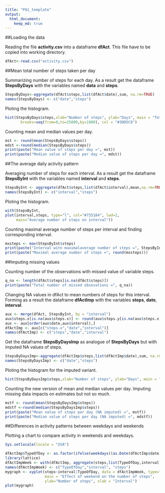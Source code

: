 ```yaml
---
title: "PA1_template"
output: 
  html_document:
    keep_md: true
---
```


##Loading the data

Reading the file **activity.csv** into a dataframe **dfAct**. This file have to be copied into working directory.

```r
dfAct<-read.csv("activity.csv")
```

##Mean total number of steps taken per day

Summarizing number of steps for each day. As a result get the dataframe **StepsByDays** with the variables named **data** and **steps**.

```r
StepsByDays<-aggregate(dfAct$steps,list(dfAct$date),sum, na.rm=TRUE)
names(StepsByDays) <- c("date","steps")
```

Ploting the histogram.

```r
hist(StepsByDays$steps,xlab="Number of steps", ylab="Days", main = "Total number of steps taken each day", 
       breaks=seq(from=0,to=25000,by=1000), col = "#30D5C8")
```

Counting mean and median values per day.

```r
mst <- round(mean(StepsByDays$steps))
mdst <-round(median(StepsByDays$steps))
print(paste("Mean value of steps per day =", mst))
print(paste("Median value of steps per day =", mdst))
```

##The average daily activity pattern

Averaging number of steps for each interval. As a result get the dataframe **StepsByInt** with the variables named **interval** and **steps**.

```r
StepsByInt <- aggregate(dfAct$steps,list(dfAct$interval),mean,na.rm=TRUE)
names(StepsByInt) <- c("interval","steps")
```

Ploting the histogram.

```r
with(StepsByInt, 
plot(interval,steps, type="l", col="#735184", lwd=2,
     main="Average number of steps on interval"))
```

Counting maximal average number of steps per interval and finding corresponding interval.

```r
mxsteps <- max(StepsByInt$steps)
print(paste("Interval witn maximalaverage number of steps =", StepsByInt[StepsByInt$steps==mxsteps,1]))    
print(paste("Maximal average number of steps =", round(mxsteps)))
```

##Imputing missing values

Counting number of the observations with missed value of variable steps.

```r
q_na <- length(dfAct$steps[is.na(dfAct$steps)])
print(paste("Total number of missed obsevations =", q_na))
```


Changing NA values in dfAct to mean numbers of steps for this interval. Forming as a result the dataframe **dfActImp** with the variables **steps**, **date**, **interval**.

```r
aux <- merge(dfAct, StepsByInt, by = "interval")
aux$steps.x[is.na(aux$steps.x)] <- round(aux$steps.y[is.na(aux$steps.x)])
aux <- aux[order(aux$date,aux$interval),]
dfActImp <- aux[c("steps.x","date","interval")]
names(dfActImp) <- c("steps","date","interval")
```

Get the dataframe **StepsByDaysImp** as analogue of **StepsByDays** but with imputed NA values of steps.

```r
StepsByDaysImp<-aggregate(dfActImp$steps,list(dfActImp$date),sum, na.rm=TRUE)
names(StepsByDaysImp) <- c("date","steps")
```

Ploting the histogram for the imputed variant.

```r
hist(StepsByDaysImp$steps,xlab="Number of steps", ylab="Days", main = "Total number of steps taken each day (NA imputed)", breaks=seq(from=0,to=25000,by=1000), col = "#9966CC")
```

Counting the new version of mean and median values per day. Imputing missing data impacts on estimates but not so much.

```r
mstf <- round(mean(StepsByDaysImp$steps))
mdstf <-round(median(StepsByDaysImp$steps))
print(paste("Mean value of steps per day (NA imputed) =", mstf))
print(paste("Median value of steps per day (NA imputed) =", mdstf))
```

##Differences in activity patterns between weekdays and weekends

Plotting a chart to compare activity in weekends and weekdays.

```r
Sys.setlocale(locale = "USA")
```
```r
dfActImp$TypeOfDay <- as.factor(ifelse(weekdays((as.Date(dfActImp$date)))%in%c("Saturday","Sunday"),"weekend","weekday"))
library(lattice)
dfActImpWeek <- with(dfActImp, aggregate(steps,list(TypeOfDay,interval),mean))
names(dfActImpWeek) <- c("TypeOfDay","interval", "steps") 
mygraph <- xyplot(steps~interval|TypeOfDay, data = dfActImpWeek, type="l", layout=c(1,2),
                  main = "Effect of weekend on the number of steps",
                  ylab="Number of steps", xlab = "Interval")
plot(mygraph)
```

